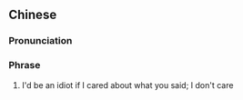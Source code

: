 ==Chinese==
{{zh-forms}}

===Pronunciation===
{{zh-pron
|c=coi2 nei5 dou1 so4
|cat=ph
}}

===Phrase===
{{zh-phrase}}

# {{lb|zh|Cantonese}} I'd be an idiot if I cared about what you said; I don't care